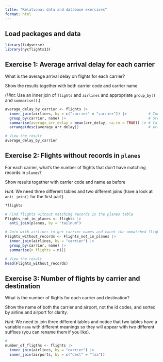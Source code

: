 ```yaml
---
title: "Relational data and database exercises"
format: html
---
```


## Load packages and data

```r
library(tidyverse)
library(nycflights13)
```

## Exercise 1: Average arrival delay for each carrier

What is the average arrival delay on flights for each carrier?

Show the results together with both carrier code and carrier name

(*Hint:* Use an inner join of `flights` and `airlines` and appropriate `group_by()` and `summarise()`.)

```r
average_delay_by_carrier <- flights |> 
  inner_join(airlines, by = c("carrier" = "carrier")) |>          # Inner join Carrier from table flights and airlines
  group_by(carrier, name) |>                                      # Group by both carrier code and carrier name
  summarise(average_arr_delay = mean(arr_delay, na.rm = TRUE)) |> # Calculate average arrival delay, ignoring NAs
  arrange(desc(average_arr_delay))                                # Arrange by descending order of delay

# View the result
average_delay_by_carrier

```


## Exercise 2: Flights without records in `planes`

For each carrier, what's the number of flights that don't have matching records in `planes`?

Show results together with carrier code and name as before

*Hint:* We need three different tables and two different joins (have a look at `anti_join()` for the first part).

```r
?flights

# Find flights without matching records in the planes table
Flights_not_in_planes <- flights |>
  anti_join(planes, by = "tailnum")

# Join with airlines to get carrier names and count the unmatched flights per carrier
Flights_without_records <- Flights_not_in_planes |> 
  inner_join(airlines, by = "carrier") |> 
  group_by(carrier, name) |> 
  summarise(n_flights = n())

# View the result
head(Flights_without_records)
```

## Exercise 3: Number of flights by carrier and destination

What is the number of flights for each carrier and destination?

Show the name of both the carrier and airport, not the id codes, and sorted by airline and airport for clarity.

*Hint:* We need to join three different tables and notice that two tables have a variable `name` with different meanings so they will appear with two different suffixes (you can rename them if you like).

```r
# 
number_of_fligths <- flights |> 
  inner_join(airlines, by = "carrier") |> 
  inner_join(airports, by = c("dest" = "faa"))
  
```

